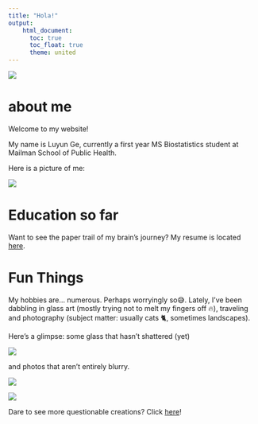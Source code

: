 ```yaml
---
title: "Hola!"
output: 
    html_document:
      toc: true
      toc_float: true
      theme: united
---
```

![](https://media.giphy.com/media/drXGoW1iudhKw/giphy.gif)

    
# about me

Welcome to my website! 

My name is Luyun Ge, currently a first year MS Biostatistics student at Mailman School of Public Health. 

Here is a picture of me:

![](images/childhood_pic.jpg)


# Education so far

Want to see the paper trail of my brain's journey? My resume is located [here](resume.html).

# Fun Things

My hobbies are... numerous. Perhaps worryingly so😅. Lately, I've been dabbling in glass art (mostly trying not to melt my fingers off 🔥), traveling and photography (subject matter: usually cats 🐈, sometimes landscapes).

Here's a glimpse: some glass that hasn't shattered (yet) 

![](images/persimmon_tree.jpg)

and photos that aren't entirely blurry.

![](images/victoria1.JPG)

![](images/victoria2.JPG)

Dare to see more questionable creations? Click [here](about_me.html)!











